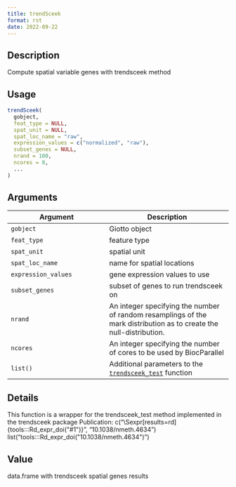 ```yaml
--- 
title: trendSceek 
format: rst 
date: 2022-09-22 
--- 
```


## Description

Compute spatial variable genes with trendsceek method


## Usage

```r
trendSceek(
  gobject,
  feat_type = NULL,
  spat_unit = NULL,
  spat_loc_name = "raw",
  expression_values = c("normalized", "raw"),
  subset_genes = NULL,
  nrand = 100,
  ncores = 8,
  ...
)
```


## Arguments

Argument      |Description
------------- |----------------
`gobject`     |     Giotto object
`feat_type`     |     feature type
`spat_unit`     |     spatial unit
`spat_loc_name`     |     name for spatial locations
`expression_values`     |     gene expression values to use
`subset_genes`     |     subset of genes to run trendsceek on
`nrand`     |     An integer specifying the number of random resamplings of the mark distribution as to create the null-distribution.
`ncores`     |     An integer specifying the number of cores to be used by BiocParallel
`list()`     |     Additional parameters to the [`trendsceek_test`](#trendsceektest) function


## Details

This function is a wrapper for the trendsceek_test method implemented in the trendsceek package
 Publication: c("\\Sexpr[results=rd]{tools:::Rd_expr_doi(\"#1\")}", "10.1038/nmeth.4634") list("tools:::Rd_expr_doi(\"10.1038/nmeth.4634\")")


## Value

data.frame with trendsceek spatial genes results


